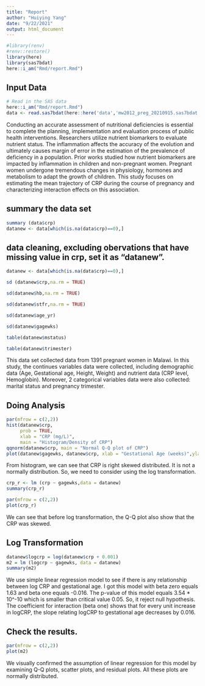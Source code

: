 ```yaml
---
title: "Report"
author: "Huiying Yang"
date: "9/22/2021"
output: html_document
---
```


```r
#library(renv)
#renv::restore()
library(here)
library(sas7bdat)
here::i_am("Rmd/report.Rmd")

```

## Input Data ##
```r
# Read in the SAS data
here::i_am("Rmd/report.Rmd")
data <- read.sas7bdat(here::here('data','mw2012_preg_20210915.sas7bdat'))
```
Conducting an accurate assessment of nutritional deficiencies is essential to complete the planning, implementation and evaluation process of public health interventions. Researchers utilize nutrient biomarkers to evaluate nutrient status. The inflammation affects the accuracy of the evolution and ultimately causes margin of error in the estimation of the prevalence of deficiency in a population. Prior works studied how nutrient biomarkers are impacted by inflammation in children and non-pregnant women. Pregnant women undergone tremendous changes in physiology, hormones and metabolism to adapt the growth of children. This study focuses on estimating the mean trajectory of CRP during the course of pregnancy and characterizing interaction effects on this association.

## summary the data set
```r
summary (data$crp)
datanew <- data[which(is.na(data$crp)==0),]
```

## data cleaning, excluding obervations that have missing value in crp, set it as "datanew".
```r
datanew <- data[which(is.na(data$crp)==0),]
```

```r
sd (datanew$crp,na.rm = TRUE)
```
```r
sd(datanew$hb,na.rm = TRUE)
```
```r
sd(datanew$stfr,na.rm = TRUE)
```

```r
sd(datanew$age_yr)
```

```r
sd(datanew$gagewks)
```

```r
table(datanew$mstatus)
```

```r
table(datanew$trimester)
```

This data set collected data from 1391 pregnant women in Malawi. In this study, the continues variables data were collected, including demographic data (Age, Gestational age, Height, Weight) and nutrient data (CRP level, Hemoglobin). Moreover, 2 categorical variables data were also collected: marital status and pregnancy trimester.

## Doing Analysis
```r
par(mfrow = c(2,2))
hist(datanew$crp,
     prob = TRUE,
     xlab = "CRP (mg/L)",
     main = "Histogram/Density of CRP")
qqnorm(datanew$crp, main = "Normal Q-Q plot of CRP")
plot(datanew$gagewks, datanew$crp, xlab = "Gestational Age (weeks)",ylab = "CRP (mg/L)")

```
From histogram, we can see that CRP is right skewed distributed. It is not a normally distribution. So, we need to consider using the log transformation. 

```r
crp_r <- lm (crp ~ gagewks,data = datanew)
summary(crp_r)
```

```r
par(mfrow = c(2,2))
plot(crp_r)
```
We can see that before log transformation, the Q-Q plot also show that the CRP was skewed.

## Log Transformation 
```r
datanew$logcrp = log(datanew$crp + 0.001)
m2 = lm (logcrp ~ gagewks, data = datanew)
summary(m2)
```
We use simple linear regression model to see if there is any relationship between log CRP and gestational age. I got this model with beta zero equals 1.63 and beta one equals -0.016. The p-value of this model equals 3.54 * 10^-10 which is smaller than critical value 0.05. So, it reject null hypothesis.
The coefficient for interaction (beta one) shows that for every unit increase in logCRP, the slope relating logCRP to gestational age decreases by 0.016. 

## Check the results.
```r
par(mfrow = c(2,2))
plot(m2)
```
We visually confirmed the assumption of linear regression for this model by examining Q-Q plots, scatter plots, and residual plots. All these plots are normally distributed.



